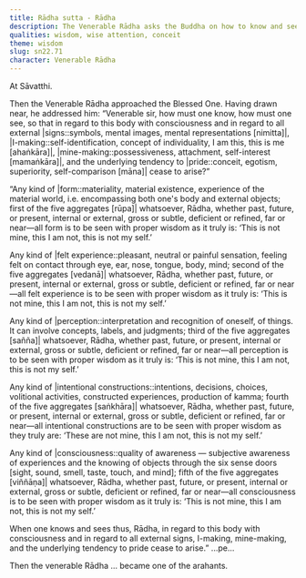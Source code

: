 ```yaml
---
title: Rādha sutta - Rādha
description: The Venerable Rādha asks the Buddha on how to know and see so that the underlying tendencies to self-identification, possessiveness, and pride cease to arise.
qualities: wisdom, wise attention, conceit
theme: wisdom
slug: sn22.71
character: Venerable Rādha
---
```


At Sāvatthi.

Then the Venerable Rādha approached the Blessed One. Having drawn near, he addressed him: “Venerable sir, how must one know, how must one see, so that in regard to this body with consciousness and in regard to all external |signs::symbols, mental images, mental representations [nimitta]|, |I-making::self-identification, concept of individuality, I am this, this is me [ahaṅkāra]|, |mine-making::possessiveness, attachment, self-interest [mamaṅkāra]|, and the underlying tendency to |pride::conceit, egotism, superiority, self-comparison [māna]| cease to arise?”

“Any kind of |form::materiality, material existence, experience of the material world, i.e. encompassing both one's body and external objects; first of the five aggregates [rūpa]| whatsoever, Rādha, whether past, future, or present, internal or external, gross or subtle, deficient or refined, far or near—all form is to be seen with proper wisdom as it truly is: ‘This is not mine, this I am not, this is not my self.’

Any kind of |felt experience::pleasant, neutral or painful sensation, feeling felt on contact through eye, ear, nose, tongue, body, mind; second of the five aggregates [vedanā]| whatsoever, Rādha, whether past, future, or present, internal or external, gross or subtle, deficient or refined, far or near—all felt experience is to be seen with proper wisdom as it truly is: ‘This is not mine, this I am not, this is not my self.’

Any kind of |perception::interpretation and recognition of oneself, of things. It can involve concepts, labels, and judgments; third of the five aggregates [sañña]| whatsoever, Rādha, whether past, future, or present, internal or external, gross or subtle, deficient or refined, far or near—all perception is to be seen with proper wisdom as it truly is: ‘This is not mine, this I am not, this is not my self.’

Any kind of |intentional constructions::intentions, decisions, choices, volitional activities, constructed experiences, production of kamma; fourth of the five aggregates [saṅkhāra]| whatsoever, Rādha, whether past, future, or present, internal or external, gross or subtle, deficient or refined, far or near—all intentional constructions are to be seen with proper wisdom as they truly are: ‘These are not mine, this I am not, this is not my self.’

Any kind of |consciousness::quality of awareness — subjective awareness of experiences and the knowing of objects through the six sense doors [sight, sound, smell, taste, touch, and mind]; fifth of the five aggregates [viññāṇa]| whatsoever, Rādha, whether past, future, or present, internal or external, gross or subtle, deficient or refined, far or near—all consciousness is to be seen with proper wisdom as it truly is: ‘This is not mine, this I am not, this is not my self.’

When one knows and sees thus, Rādha, in regard to this body with consciousness and in regard to all external signs, I-making, mine-making, and the underlying tendency to pride cease to arise.” ...pe...

Then the venerable Rādha ... became one of the arahants.